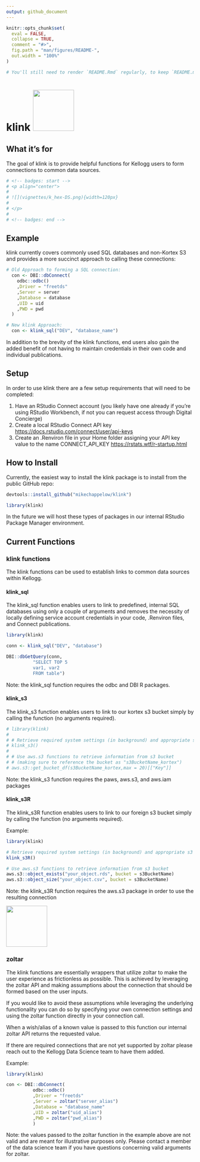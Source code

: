 ```yaml
---
output: github_document
---
```


<!-- README.md is generated from README.Rmd. Please edit that file -->

```r
knitr::opts_chunk$set(
  eval = FALSE,
  collapse = TRUE,
  comment = "#>",
  fig.path = "man/figures/README-",
  out.width = "100%"
)
```

```r
# You'll still need to render `README.Rmd` regularly, to keep `README.md` up-to-date. `devtools::build_readme()` is handy for this. You could also use GitHub Actions to re-render `README.Rmd` every time you push. An example workflow can be found here: <https://github.com/r-lib/actions/tree/v1/examples>.
```

# klink ![](vignettes/k_hex-DS.png){width=110px}

## What it's for
The goal of klink is to provide helpful functions for Kellogg users to form connections to common data sources.

```r
# <!-- badges: start -->
# <p align="center">
# 
# ![](vignettes/k_hex-DS.png){width=120px}
# 
# </p>
# 
# <!-- badges: end -->
```

## Example

klink currently covers commonly used SQL databases and non-Kortex S3 and provides a more succinct approach to calling these connections:

```r
# Old Approach to forming a SQL connection:
  con <- DBI::dbConnect(
    odbc::odbc()
    ,Driver = "freetds"
    ,Server = server
    ,Database = database
    ,UID = uid
    ,PWD = pwd
  )

# New klink Approach:
  con <- klink_sql("DEV", "database_name")

```

In addition to the brevity of the klink functions, end users also gain the added benefit of not having to maintain credentials in their own code and individual publications.

## Setup
In order to use klink there are a few setup requirements that will need to be completed:

1. Have an RStudio Connect account (you likely have one already if you're using RStudio Workbench, if not you can request access through Digital Concierge)
2. Create a local RStudio Connect API key <https://docs.rstudio.com/connect/user/api-keys>
3. Create an .Renviron file in your Home folder assigning your API key value to the name CONNECT_API_KEY <https://rstats.wtf/r-startup.html>


## How to Install
Currently, the easiest way to install the klink package is to install from the public GitHub repo:
```r
devtools::install_github("mikechappelow/klink")

library(klink)
```

In the future we will host these types of packages in our internal RStudio Package Manager environment.


## Current Functions

### klink functions
The klink functions can be used to establish links to common data sources within Kellogg.

#### klink_sql
The klink_sql function enables users to link to predefined, internal SQL databases using only a couple of arguments and removes the necessity of locally defining service account credentials in your code, .Renviron files, and Connect publications.

```r
library(klink)

conn <- klink_sql("DEV", "database")

DBI::dbGetQuery(conn,
          "SELECT TOP 5
          var1, var2
          FROM table")
```

Note: the klink_sql function requires the odbc and DBI R packages.

#### klink_s3
The klink_s3 function enables users to link to our kortex s3 bucket simply by calling the function (no arguments required).

```r
# library(klink)
# 
# # Retrieve required system settings (in background) and appropriate s3 bucket name
# klink_s3()
# 
# # Use aws.s3 functions to retrieve information from s3 bucket
# # (making sure to reference the bucket as "s3BucketName_kortex")
# aws.s3::get_bucket_df(s3BucketName_kortex,max = 20)[["Key"]]
```

Note: the klink_s3 function requires the paws, aws.s3, and aws.iam packages

#### klink_s3R
The klink_s3R function enables users to link to our foreign s3 bucket simply by calling the function (no arguments required).

Example:

```r
library(klink)

# Retrieve required system settings (in background) and appropriate s3 bucket name
klink_s3R()

# Use aws.s3 functions to retrieve information from s3 bucket
aws.s3::object_exists("your_object.rds", bucket = s3BucketName)
aws.s3::object_size("your_object.csv", bucket = s3BucketName)
```

Note: the klink_s3R function requires the aws.s3 package in order to use the resulting connection

![](vignettes/zoltar-hex.png){width=110px}

### zoltar
The klink functions are essentially wrappers that utilize zoltar to make the user experience as frictionless as possible. This is achieved by leveraging the zoltar API and making assumptions about the connection that should be formed based on the user inputs.

If you would like to avoid these assumptions while leveraging the underlying functionality you can do so by specifying your own connection settings and using the zoltar function directly in your connection call.

When a wish/alias of a known value is passed to this function our internal zoltar API returns the requested value. 

If there are required connections that are not yet supported by zoltar please reach out to the Kellogg Data Science team to have them added.

Example:
```r
library(klink)

con <- DBI::dbConnect(
          odbc::odbc()
          ,Driver = "freetds"
          ,Server = zoltar("server_alias") 
          ,Database = "database_name"
          ,UID = zoltar("uid_alias")
          ,PWD = zoltar("pwd_alias")
          )
```

Note: the values passed to the zoltar function in the example above are not valid and are meant for illustrative purposes only. Please contact a member of the data science team if you have questions concerning valid arguments for zoltar.
